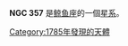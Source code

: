 {{NGCInfoBox
|NGCID=NGC 357
|發現者=弗里德里希·威廉·赫歇爾
|發現日期=1785年9月10日
|其他編號=MCG -1-3-81
|曆元=J2000.0
|赤經=1時3分21.8秒
|赤緯=-6°20'21"
|星座=鲸鱼座
|星體=星系
|星等=12.2
|表面亮度=13.6
|藍等=13.1
}}

'''NGC 357''' 是[[鲸鱼座|鲸鱼座]]的一個[[星系|星系]]。

{{NGCReference|357}}
{{Catalogs|NGC=357}}

{{Galaxy-stub}}

[[Category:1785年發現的天體|Category:1785年發現的天體]]